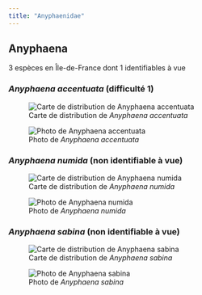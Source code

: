 ```yaml
---
title: "Anyphaenidae"
---
```




## Anyphaena

3 espèces en Île-de-France dont 1 identifiables à vue



### *Anyphaena accentuata* (difficulté 1)

![Carte de distribution de *Anyphaena accentuata*](https://asfra.fr/Site/User_pages/Atlas/LR_ASFRA_Anyphaenidae_Anyphaena%20accentuata_2022-03-10.jpeg)

![Photo de *Anyphaena accentuata*](chemin/vers/photo.jpg)



### *Anyphaena numida* (non identifiable à vue)

![Carte de distribution de *Anyphaena numida*](https://asfra.fr/Site/User_pages/Atlas/LR_ASFRA_Anyphaenidae_Anyphaena%20numida_2022-03-10.jpeg)

![Photo de *Anyphaena numida*](chemin/vers/photo.jpg)



### *Anyphaena sabina* (non identifiable à vue)

![Carte de distribution de *Anyphaena sabina*](https://asfra.fr/Site/User_pages/Atlas/LR_ASFRA_Anyphaenidae_Anyphaena%20sabina_2022-03-10.jpeg)

![Photo de *Anyphaena sabina*](chemin/vers/photo.jpg)



